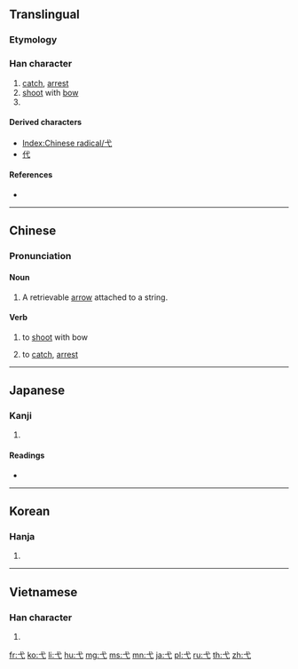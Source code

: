 {{also|戈}}
==Translingual==
{{stroke order|type=animate}}

===Etymology===
{{Han etyl}}
{{liushu|p}}

===Han character===
{{Han char|rn=56|rad=弋|as=00|sn=3|four=43000|canj=IP}}

# [[catch]], [[arrest]]
# [[shoot]] with [[bow]]
# {{mul-kangxi radical-def}}

====Derived characters====
* [[Index:Chinese radical/弋]]
* [[代]]

====References====
* {{Han ref|kx=0355.010|dkj=09656|dj=0670.160|hdz=10557.230|uh=5F0B|ud=24331|bh=A47C|bd=42108}}

----

==Chinese==
{{zh-forms}}

===Pronunciation===
{{zh-pron
|m=yì
|c=jik6
|h=pfs=yi̍t
|mn=e̍k
|w=
|mc=y
|oc=y
|ma=|ma2=
|cat=v
}}

====Noun====
{{zh-noun}}

# {{lb|zh|archaic}} A retrievable [[arrow]] attached to a string.

====Verb====
{{zh-verb}}

# {{lb|zh|archaic}} to [[shoot]] with bow
# {{lb|zh|archaic}} to [[catch]], [[arrest]]

----

==Japanese==

===Kanji===
{{ja-kanji|grade=|rs=弋00}}

# {{defn|lang=ja|sort=弋00}}

====Readings====
* {{ja-readings|on=[[よく]] (yoku)|kun=[[いぐるみ]] (igurumi)}}

----

==Korean==

===Hanja===
{{ko-hanja|hangeul=익|eumhun=|rv=ik|mr=ik|y=ik}}

# {{defn|lang=ko|sort=弋00}}

----

==Vietnamese==

===Han character===
{{vi-readings|rs=弋00|hanviet=[[dặc]], [[dác]], [[dạc]], [[nhác]], [[nhấc]], [[rạc]], [[giặc]], [[nhắc]]}}

# {{defn|lang=vi|sort=弋00}}

[[Category:CJKV radicals| ]]

[[fr:弋]]
[[ko:弋]]
[[li:弋]]
[[hu:弋]]
[[mg:弋]]
[[ms:弋]]
[[mn:弋]]
[[ja:弋]]
[[pl:弋]]
[[ru:弋]]
[[th:弋]]
[[zh:弋]]